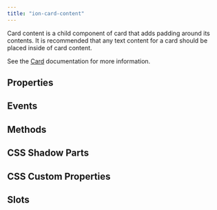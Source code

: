 ```yaml
---
title: "ion-card-content"
---
```




Card content is a child component of card that adds padding around its contents. It is recommended that any text content for a card should be placed inside of card content.

See the [Card](./card) documentation for more information.


## Properties
<Props />

## Events
<Events />

## Methods
<Methods />

## CSS Shadow Parts
<Parts />

## CSS Custom Properties
<CustomProps />

## Slots
<Slots />
